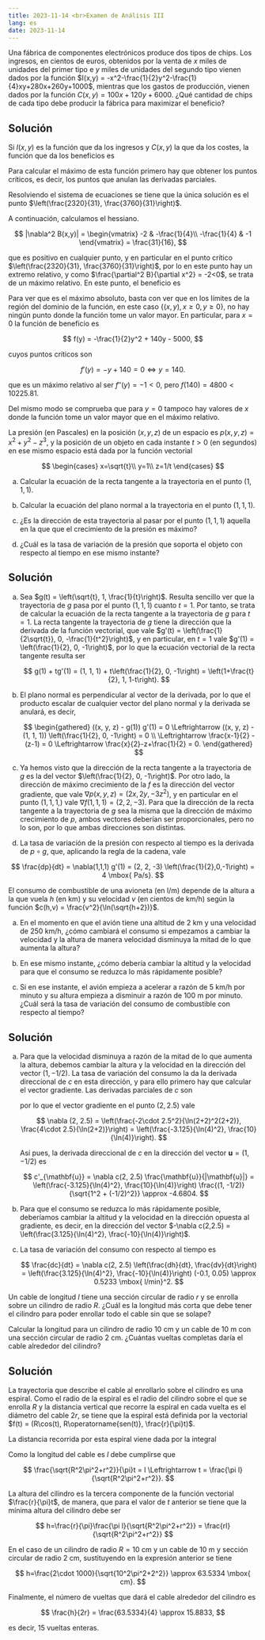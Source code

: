 ```yaml
---
title: 2023-11-14 <br>Examen de Análisis III
lang: es
date: 2023-11-14
---
```


:::{#exr-1}
Una fábrica de componentes electrónicos produce dos tipos de chips. Los ingresos, en cientos de euros,  obtenidos por la venta de $x$ miles de unidades del primer tipo e $y$ miles de unidades del segundo tipo vienen dados por la función $I(x,y) = -x^2-\frac{1}{2}y^2-\frac{1}{4}xy+280x+260y+1000$, mientras que los gastos de producción, vienen dados por la función $C(x,y) = 100x+120y+6000$. ¿Qué cantidad de chips de cada tipo debe producir la fábrica para maximizar el beneficio?
:::

:::{.callout-tip collapse="true"}
## Solución
Si $I(x,y)$ es la función que da los ingresos y $C(x,y)$ la que da los costes, la función que da los beneficios es

\begin{align*}
B(x,y) 
&= -x^2 - \frac{1}{2}y^2 - \frac{1}{4}xy + 280x + 260y + 1000 - (100x + 120y + 6000) \\
&= -x^2 - \frac{1}{2}y^2 - \frac{1}{4}xy + 180x + 140y - 5000.
\end{align*}

Para calcular el máximo de esta función primero hay que obtener los puntos críticos, es decir, los puntos que anulan las derivadas parciales.

\begin{align*}
\frac{\partial B}{\partial x} 
&= -2x -\frac{1}{4}y + 180 = 0,\\
\frac{\partial B}{\partial y} 
&= -y -\frac{1}{4}x + 140 = 0.\\
\end{align*}

Resolviendo el sistema de ecuaciones se tiene que la única solución es el punto $\left(\frac{2320}{31}, \frac{3760}{31}\right)$.

A continuación, calculamos el hessiano.

$$
|\nabla^2 B(x,y)| =
\begin{vmatrix}
-2 & -\frac{1}{4}\\
-\frac{1}{4} & -1
\end{vmatrix}
= \frac{31}{16},
$$

que es positivo en cualquier punto, y en particular en el punto crítico $\left(\frac{2320}{31}, \frac{3760}{31}\right)$, por lo en este punto hay un extremo relativo, y como $\frac{\partial^2 B}{\partial x^2} = -2<0$, se trata de un máximo relativo. En este punto, el beneficio es 

\begin{align*}
B\left(\frac{2320}{31}, \frac{3760}{31}\right) 
&= -\left(\frac{2320}{31}\right)^2 - \frac{1}{2}\left(\frac{3760}{31}\right)^2 - \frac{1}{4}\frac{2320}{31}\frac{3760}{31}  \\
&+ 180 \left(\frac{2320}{31}\right) + 140\left(\frac{3760}{31}\right) - 5000
\approx 10225.81\cdot 10^2 \mbox{€}
\end{align*}

Para ver que es el máximo absoluto, basta con ver que en los límites de la región del dominio de la función, en este caso $\{(x,y), x\geq 0, y\geq 0\}$, no hay ningún punto donde la función tome un valor mayor. En particular, para $x=0$ la función de beneficio es 

$$
f(y) = -\frac{1}{2}y^2 + 140y - 5000,
$$

cuyos puntos críticos son 

$$
f'(y) = -y + 140 = 0 \Leftrightarrow y = 140.
$$

que es un máximo relativo al ser $f''(y) = -1<0$, pero $f(140) = 4800 < 10225.81$.

Del mismo modo se comprueba que para $y=0$ tampoco hay valores de $x$ donde la función tome un valor mayor que en el máximo relativo.
:::

:::{#exr-2}
La presión (en Pascales) en la posición $(x,y,z)$ de un espacio es $p(x,y,z)= x^2+y^2-z^3$, y la posición de un objeto en cada instante $t>0$ (en segundos) en ese mismo espacio está dada por la función vectorial

$$
\begin{cases}
x=\sqrt{t}\\
y=1\\
z=1/t
\end{cases}
$$

a.  Calcular la ecuación de la recta tangente a la trayectoria en el punto $(1,1,1)$.

a.  Calcular la ecuación del plano normal a la trayectoria en el punto $(1,1,1)$.

a.  ¿Es la dirección de esta trayectoria al pasar por el punto $(1,1,1)$ aquella en la que que el crecimiento de la presión es máximo?

a.  ¿Cuál es la tasa de variación de la presión que soporta el objeto con respecto al tiempo en ese mismo instante?
:::

:::{.callout-tip collapse="true"}
## Solución
a.  Sea $g(t) = \left(\sqrt{t}, 1, \frac{1}{t}\right)$. Resulta sencillo ver que la trayectoria de $g$ pasa por el punto $(1, 1, 1)$ cuanto $t=1$. Por tanto, se trata de calcular la ecuación de la recta tangente a la trayectoria de $g$ para $t=1$. La recta tangente la trayectoria de $g$ tiene la dirección que la derivada de la función vectorial, que vale $g'(t) = \left(\frac{1}{2\sqrt{t}}, 0, -\frac{1}{t^2}\right)$, y en particular, en $t=1$ vale $g'(1) = \left(\frac{1}{2}, 0, -1\right)$, por lo que la ecuación vectorial de la recta tangente resulta ser

    $$
    g(1) + tg'(1) 
    = (1, 1, 1) + t\left(\frac{1}{2}, 0, -1\right)
    = \left(1+\frac{t}{2}, 1, 1-t\right).
    $$

a.  El plano normal es perpendicular al vector de la derivada, por lo que el producto escalar de cualquier vector del plano normal y la derivada se anulará, es decir, 

    $$
    \begin{gathered}
    ((x, y, z) - g(1)) g'(1) = 0 
    \Leftrightarrow ((x, y, z) - (1, 1, 1)) \left(\frac{1}{2}, 0, -1\right) = 0 \\
    \Leftrightarrow \frac{x-1}{2} -(z-1) = 0
    \Leftrightarrow \frac{x}{2}-z+\frac{1}{2} = 0. 
    \end{gathered}
    $$

a.  Ya hemos visto que la dirección de la recta tangente a la trayectoria de $g$ es la del vector $\left(\frac{1}{2}, 0, -1\right)$. Por otro lado, la dirección de máximo crecimiento de la $f$ es la dirección del vector gradiente, que vale $\nabla p(x, y, z)= (2x, 2y, -3z^2)$, y en particular en el punto $(1, 1, 1,)$ vale $\nabla f(1, 1, 1) = (2, 2, -3)$. Para que la dirección de la recta tangente a la trayectoria de $g$ sea la misma que la dirección de máximo crecimiento de $p$, ambos vectores deberían ser proporcionales, pero no lo son, por lo que ambas direcciones son distintas.

a.  La tasa de variación de la presión con respecto al tiempo es la derivada de $p\circ g$, que, aplicando la regla de la cadena, vale

$$
\frac{dp}{dt} 
= \nabla(1,1,1) g'(1)
= (2, 2, -3) \left(\frac{1}{2},0,-1\right)
= 4 \mbox{ Pa/s}.
$$
:::

:::{#exr-3}
El consumo de combustible de una avioneta (en l/m) depende de la altura a la que vuela $h$ (en km) y su velocidad $v$ (en cientos de km/h) según la función $c(h,v) = \frac{v^2}{\ln(\sqrt{h+2})}$.

a.  En el momento en que el avión tiene una altitud de 2 km y una velocidad de 250 km/h, ¿cómo cambiará el consumo si empezamos a cambiar la velocidad y la altura de manera velocidad disminuya la mitad de lo que aumenta la altura? 

a.  En ese mismo instante, ¿cómo debería cambiar la altitud y la velocidad para que el consumo se reduzca lo más rápidamente posible? 

a.  Si en ese instante, el avión empieza a acelerar a razón de 5 km/h por minuto y su altura empieza a disminuir a razón de 100 m por minuto. ¿Cuál será la tasa de variación del consumo de combustible con respecto al tiempo?
:::

:::{.callout-tip collapse="true"}
## Solución
a.  Para que la velocidad disminuya a razón de la mitad de lo que aumenta la altura, debemos cambiar la altura y la velocidad en la dirección del vector $(1, -1/2)$. La tasa de variación del consumo la da la derivada direccional de $c$ en esta dirección, y para ello primero hay que calcular el vector gradiente. Las derivadas parciales de $c$ son

    \begin{align*}
    \frac{\partial c}{\partial h} 
    &= \frac{-2v^2}{\ln(h+2)^2}\frac{1}{h+2}
    = \frac{-2v^2}{\ln(h+2)^2(h+2)}, \\
    \frac{\partial c}{\partial v} 
    &= \frac{4v}{\ln(h+2)},
    \end{align*}

    por lo que el vector gradiente en el punto $(2, 2.5)$ vale 

    $$
    \nabla (2, 2.5) 
    = \left(\frac{-2\cdot 2.5^2}{\ln(2+2)^2(2+2)}, \frac{4\cdot 2.5}{\ln(2+2)}\right)
    = \left(\frac{-3.125}{\ln(4)^2}, \frac{10}{\ln(4)}\right).
    $$

    Así pues, la derivada direccional de $c$ en la dirección del vector $\mathbf{u}=(1, -1/2)$ es

    $$
    c'_{\mathbf{u}} 
    = \nabla c(2, 2.5) \frac{\mathbf{u}}{|\mathbf{u}|}
    = \left(\frac{-3.125}{\ln(4)^2}, \frac{10}{\ln(4)}\right) \frac{(1, -1/2)}{\sqrt{1^2 + (-1/2)^2}} \approx -4.6804.
    $$

a.  Para que el consumo se reduzca lo más rápidamente posible, deberíamos cambiar la altitud y la velocidad en la dirección opuesta al gradiente, es decir, en la dirección del vector $-\nabla c(2,2.5) = \left(\frac{3.125}{\ln(4)^2}, \frac{-10}{\ln(4)}\right)$.

a.  La tasa de variación del consumo con respecto al tiempo es

    $$
    \frac{dc}{dt} 
    = \nabla c(2, 2.5) \left(\frac{dh}{dt}, \frac{dv}{dt}\right)
    = \left(\frac{3.125}{\ln(4)^2}, \frac{-10}{\ln(4)}\right) (-0.1, 0.05)
    \approx 0.5233 \mbox{ l/min}^2.
    $$
:::

:::{#exr-4}
Un cable de longitud $l$ tiene una sección circular de radio $r$ y se enrolla sobre un cilindro de radio $R$. ¿Cuál es la longitud más corta que debe tener el cilindro para poder enrollar todo el cable sin que se solape? 

Calcular la longitud para un cilindro de radio 10 cm y un cable de 10 m con una sección circular de radio 2 cm. ¿Cuántas vueltas completas daría el cable alrededor del cilindro?
:::

:::{.callout-tip collapse="true"}
## Solución
La trayectoria que describe el cable al enrollarlo sobre el cilindro es una espiral. Como el radio de la espiral es el radio del cilindro sobre el que se enrolla $R$ y la distancia vertical que recorre la espiral en cada vuelta es el diámetro del cable $2r$, se tiene que la espiral está definida por la vectorial $f(t) = (R\cos(t), R\operatorname{sen(t)}, \frac{r}{\pi}t)$.

La distancia recorrida por esta espiral viene dada por la integral

\begin{align*}
s(t) 
&= \int_0^t |f'(x)|\,dx 
= \int_0^t \left|\left(-R\operatorname{sen}(x), R\cos(x), \frac{r}{\pi}\right)\right|\, dx \\
&= \int_0^t \sqrt{(-R\operatorname{sen}(x))^2, (R\cos(x))^2, \left(\frac{r}{\pi}\right)^2} \\
&= \int_0^t \sqrt{R^2(\operatorname{sen}(x)^2+\cos(x)^2) + \frac{r^2}{\pi^2}}\, dx \\
&= \int_0^t \sqrt{R^2 + \frac{r^2}{\pi^2}}\, dx
= \left[\frac{\sqrt{R^2\pi^2+r^2}}{\pi} x\right]_0^t \\
&= \frac{\sqrt{R^2\pi^2+r^2}}{\pi}t
\end{align*}

Como la longitud del cable es $l$ debe cumplirse que 

$$
\frac{\sqrt{R^2\pi^2+r^2}}{\pi}t = l \Leftrightarrow t = \frac{\pi l}{\sqrt{R^2\pi^2+r^2}}.
$$

La altura del cilindro es la tercera componente de la función vectorial $\frac{r}{\pi}t$, de manera, que para el valor de $t$ anterior se tiene que la mínima altura del cilindro debe ser

$$
h=\frac{r}{\pi}\frac{\pi l}{\sqrt{R^2\pi^2+r^2}} = \frac{rl}{\sqrt{R^2\pi^2+r^2}} 
$$

En el caso de un cilindro de radio $R=10$ cm y un cable de $10$ m y sección circular de radio $2$ cm, sustituyendo en la expresión anterior se tiene

$$
h=\frac{2\cdot 1000}{\sqrt{10^2\pi^2+2^2}} \approx 63.5334 \mbox{ cm}.
$$

Finalmente, el número de vueltas que dará el cable alrededor del cilindro es

$$
\frac{h}{2r} = \frac{63.5334}{4}
\approx 15.8833,
$$

es decir, $15$ vueltas enteras.
:::

